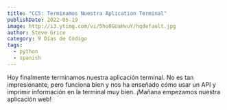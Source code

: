 ```yaml
---
title: "CC5: Terminamos Nuestra Aplication Terminal"
publishDate: 2022-05-19
image: http://i3.ytimg.com/vi/5ho0GUaHvuY/hqdefault.jpg
author: Steve Grice
category: 9 Días de Código
tags:
  - python
  - spanish
---
```


Hoy finalmente terminamos nuestra aplicación terminal. No es tan impresionante, pero funciona bien y nos ha enseñado cómo usar un API y imprimir información en la terminal muy bien. ¡Mañana empezamos nuestra aplicación web!


<BlogYoutubeVideo videoId="5ho0GUaHvuY" />
